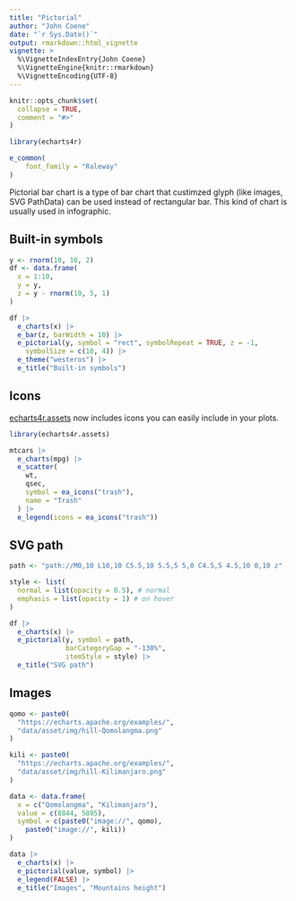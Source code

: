 ```yaml
---
title: "Pictorial"
author: "John Coene"
date: "`r Sys.Date()`"
output: rmarkdown::html_vignette
vignette: >
  %\VignetteIndexEntry{John Coene}
  %\VignetteEngine{knitr::rmarkdown}
  %\VignetteEncoding{UTF-8}
---
```


```r
knitr::opts_chunk$set(
  collapse = TRUE,
  comment = "#>"
)

library(echarts4r)

e_common(
    font_family = "Raleway"
)
```

Pictorial bar chart is a type of bar chart that custimzed glyph (like images, SVG PathData) can be used instead of rectangular bar. This kind of chart is usually used in infographic.

## Built-in symbols

```r
y <- rnorm(10, 10, 2)
df <- data.frame(
  x = 1:10,
  y = y,
  z = y - rnorm(10, 5, 1)
)

df |> 
  e_charts(x) |> 
  e_bar(z, barWidth = 10) |> 
  e_pictorial(y, symbol = "rect", symbolRepeat = TRUE, z = -1,
    symbolSize = c(10, 4)) |> 
  e_theme("westeros") |> 
  e_title("Built-in symbols")
```

## Icons

[echarts4r.assets](https://echarts4r-assets.john-coene.com) now includes icons you can easily include in your plots.

```r
library(echarts4r.assets)

mtcars |> 
  e_charts(mpg) |> 
  e_scatter(
    wt, 
    qsec,
    symbol = ea_icons("trash"),
    name = "Trash"
  ) |> 
  e_legend(icons = ea_icons("trash"))
```

## SVG path

```r
path <- "path://M0,10 L10,10 C5.5,10 5.5,5 5,0 C4.5,5 4.5,10 0,10 z"

style <- list(
  normal = list(opacity = 0.5), # normal
  emphasis = list(opacity = 1) # on hover
)

df |> 
  e_charts(x) |> 
  e_pictorial(y, symbol = path, 
              barCategoryGap = "-130%", 
              itemStyle = style) |> 
  e_title("SVG path")
```

## Images

```r
qomo <- paste0(
  "https://echarts.apache.org/examples/",
  "data/asset/img/hill-Qomolangma.png"
)

kili <- paste0(
  "https://echarts.apache.org/examples/", 
  "data/asset/img/hill-Kilimanjaro.png"
)

data <- data.frame(
  x = c("Qomolangma", "Kilimanjaro"), 
  value = c(8844, 5895),
  symbol = c(paste0("image://", qomo),
    paste0("image://", kili))
)

data |> 
  e_charts(x) |> 
  e_pictorial(value, symbol) |> 
  e_legend(FALSE) |> 
  e_title("Images", "Mountains height")
```